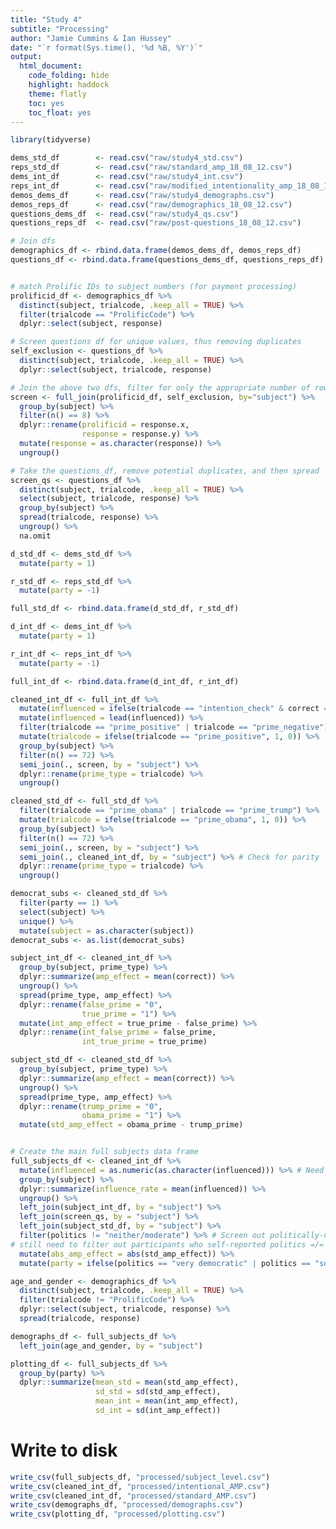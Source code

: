 ```yaml
---
title: "Study 4"
subtitle: "Processing"
author: "Jamie Cummins & Ian Hussey"
date: "`r format(Sys.time(), '%d %B, %Y')`"
output:
  html_document:
    code_folding: hide
    highlight: haddock
    theme: flatly
    toc: yes
    toc_float: yes
---
```


```r
library(tidyverse)

dems_std_df        <- read.csv("raw/study4_std.csv")
reps_std_df        <- read.csv("raw/standard_amp_18_08_12.csv")
dems_int_df        <- read.csv("raw/study4_int.csv")
reps_int_df        <- read.csv("raw/modified_intentionality_amp_18_08_12.csv")
demos_dems_df      <- read.csv("raw/study4_demographs.csv")
demos_reps_df      <- read.csv("raw/demographics_18_08_12.csv")
questions_dems_df  <- read.csv("raw/study4_qs.csv")
questions_reps_df  <- read.csv("raw/post-questions_18_08_12.csv")

```

```r

# Join dfs
demographics_df <- rbind.data.frame(demos_dems_df, demos_reps_df)
questions_df <- rbind.data.frame(questions_dems_df, questions_reps_df)


# match Prolific IDs to subject numbers (for payment processing)
prolificid_df <- demographics_df %>%
  distinct(subject, trialcode, .keep_all = TRUE) %>%
  filter(trialcode == "ProlificCode") %>%
  dplyr::select(subject, response) 

# Screen questions df for unique values, thus removing duplicates
self_exclusion <- questions_df %>%
  distinct(subject, trialcode, .keep_all = TRUE) %>%
  dplyr::select(subject, trialcode, response)

# Join the above two dfs, filter for only the appropriate number of rows
screen <- full_join(prolificid_df, self_exclusion, by="subject") %>%
  group_by(subject) %>% 
  filter(n() == 8) %>%
  dplyr::rename(prolificid = response.x, 
                response = response.y) %>%
  mutate(response = as.character(response)) %>%
  ungroup()

# Take the questions_df, remove potential duplicates, and then spread
screen_qs <- questions_df %>%
  distinct(subject, trialcode, .keep_all = TRUE) %>%
  select(subject, trialcode, response) %>%
  group_by(subject) %>%
  spread(trialcode, response) %>%
  ungroup() %>% 
  na.omit

```



``` r
d_std_df <- dems_std_df %>%
  mutate(party = 1)

r_std_df <- reps_std_df %>%
  mutate(party = -1)

full_std_df <- rbind.data.frame(d_std_df, r_std_df)
```

```r
d_int_df <- dems_int_df %>%
  mutate(party = 1)

r_int_df <- reps_int_df %>%
  mutate(party = -1)

full_int_df <- rbind.data.frame(d_int_df, r_int_df)
```

```r
cleaned_int_df <- full_int_df %>%
  mutate(influenced = ifelse(trialcode == "intention_check" & correct == 1, 1, 0)) %>%
  mutate(influenced = lead(influenced)) %>%
  filter(trialcode == "prime_positive" | trialcode == "prime_negative") %>%
  mutate(trialcode = ifelse(trialcode == "prime_positive", 1, 0)) %>%  
  group_by(subject) %>% 
  filter(n() == 72) %>%
  semi_join(., screen, by = "subject") %>%
  dplyr::rename(prime_type = trialcode) %>%
  ungroup()

cleaned_std_df <- full_std_df %>%
  filter(trialcode == "prime_obama" | trialcode == "prime_trump") %>%
  mutate(trialcode = ifelse(trialcode == "prime_obama", 1, 0)) %>%
  group_by(subject) %>% 
  filter(n() == 72) %>%
  semi_join(., screen, by = "subject") %>%
  semi_join(., cleaned_int_df, by = "subject") %>% # Check for parity
  dplyr::rename(prime_type = trialcode) %>%
  ungroup()

democrat_subs <- cleaned_std_df %>%
  filter(party == 1) %>%
  select(subject) %>%
  unique() %>%
  mutate(subject = as.character(subject))
democrat_subs <- as.list(democrat_subs)


```

```r
subject_int_df <- cleaned_int_df %>%
  group_by(subject, prime_type) %>%
  dplyr::summarize(amp_effect = mean(correct)) %>%
  ungroup() %>%
  spread(prime_type, amp_effect) %>%
  dplyr::rename(false_prime = "0",
                true_prime = "1") %>%
  mutate(int_amp_effect = true_prime - false_prime) %>%
  dplyr::rename(int_false_prime = false_prime, 
                int_true_prime = true_prime)

subject_std_df <- cleaned_std_df %>%
  group_by(subject, prime_type) %>%
  dplyr::summarize(amp_effect = mean(correct)) %>%
  ungroup() %>%
  spread(prime_type, amp_effect) %>%
  dplyr::rename(trump_prime = "0",
                obama_prime = "1") %>%
  mutate(std_amp_effect = obama_prime - trump_prime)


# Create the main full subjects data frame
full_subjects_df <- cleaned_int_df %>%
  mutate(influenced = as.numeric(as.character(influenced))) %>% # Need to calculate influence rate here as opposed to above for int_joiner because it screws up the data frame if computed above!
  group_by(subject) %>%
  dplyr::summarize(influence_rate = mean(influenced)) %>%
  ungroup() %>%
  left_join(subject_int_df, by = "subject") %>%
  left_join(screen_qs, by = "subject") %>%
  left_join(subject_std_df, by = "subject") %>%
  filter(politics != "neither/moderate") %>% # Screen out politically-neutral respondents 
# still need to filter out participants who self-reported politics =/= their group
  mutate(abs_amp_effect = abs(std_amp_effect)) %>%
  mutate(party = ifelse(politics == "very democratic" | politics == "somewhat democratic" | politics == "a little democratic", 1, -1))

age_and_gender <- demographics_df %>%
  distinct(subject, trialcode, .keep_all = TRUE) %>%
  filter(trialcode != "ProlificCode") %>%
  dplyr::select(subject, trialcode, response) %>%
  spread(trialcode, response)

demographs_df <- full_subjects_df %>%
  left_join(age_and_gender, by = "subject")

plotting_df <- full_subjects_df %>%
  group_by(party) %>%
  dplyr::summarize(mean_std = mean(std_amp_effect), 
                   sd_std = sd(std_amp_effect),
                   mean_int = mean(int_amp_effect), 
                   sd_int = sd(int_amp_effect))


```


# Write to disk


```r

write_csv(full_subjects_df, "processed/subject_level.csv")
write_csv(cleaned_int_df, "processed/intentional_AMP.csv")
write_csv(cleaned_int_df, "processed/standard_AMP.csv")
write_csv(demographs_df, "processed/demographs.csv")
write_csv(plotting_df, "processed/plotting.csv")
```
















